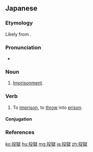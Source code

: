 ==Japanese==
{{ja-kanjitab|とう|ごく|yomi=o}}

===Etymology===
Likely from {{etyl|zhx|ja|sort=とうごく}} {{m|zh|投獄}}.

===Pronunciation===
* {{ja-pron|とうごく|y=o|acc=0|acc_ref=NHK}}

===Noun===
{{ja-noun|とうごく}}

# [[imprisonment|Imprisonment]].

===Verb===
{{ja-verb-suru|とうごく|tr=transitive}}

# To [[imprison]], to [[throw]] into [[prison]].

====Conjugation====
{{ja-suru|とうごく}}

===References===
<references/>

[[ko:投獄]]
[[hu:投獄]]
[[mg:投獄]]
[[ja:投獄]]
[[zh:投獄]]